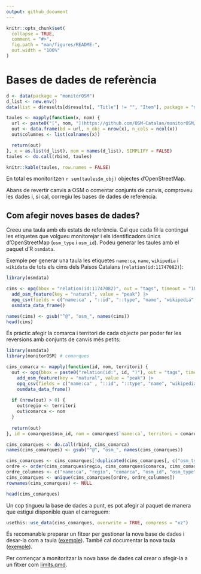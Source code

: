 ```yaml
---
output: github_document
---
```


<!-- README.md is generated from README.Rmd. Please edit that file -->

```r
knitr::opts_chunk$set(
  collapse = TRUE,
  comment = "#>",
  fig.path = "man/figures/README-",
  out.width = "100%"
)
```

# Bases de dades de referència

```r
d <- data(package = "monitorOSM")
d_list <- new.env()
data(list = d$results[d$results[, "Title"] != "", "Item"], package = "monitorOSM", envir = d_list)

taules <- mapply(function(x, nom) {
  url <- paste0("[", nom, "](https://github.com/OSM-Catalan/monitorOSM/blob/main/data-raw/", nom, ".tsv)")
  out <- data.frame(bd = url, n_obj = nrow(x), n_cols = ncol(x))
  out$columnes <- list(colnames(x))

  return(out)
}, x = as.list(d_list), nom = names(d_list), SIMPLIFY = FALSE)
taules <- do.call(rbind, taules)

knitr::kable(taules, row.names = FALSE)
```

En total es monitoritzen `r sum(taules$n_obj)` objectes d'OpenStreetMap.

Abans de revertir canvis a OSM o comentar conjunts de canvis, comproveu les dades i, si cal, corregiu les bases de dades
de referència.

## Com afegir noves bases de dades?

Creeu una taula amb els estats de referència. Cal que cada fil·la contingui les etiquetes que volgueu monitorejar i els
identificadors únics d'OpenStreetMap (`osm_type` i `osm_id`). Podeu generar les taules amb el paquet d'R `osmdata`.

Exemple per generar una taula les etiquetes `name:ca`, `name`, `wikipedia` i `wikidata` de tots els cims dels Països
Catalans (`relation(id:11747082)`):

``` r
library(osmdata)

cims <- opq(bbox = "relation(id:11747082)", out = "tags", timeout = "100") |>
  add_osm_feature(key = "natural", value = "peak") |>
  opq_csv(fields = c("name:ca" , "::id", "::type", "name", "wikipedia", "wikidata")) |>
  osmdata_data_frame()

names(cims) <- gsub("^@", "osm_", names(cims))
head(cims)
```

És pràctic afegir la comarca i territori de cada objecte per poder fer les reversions amb conjunts de canvis més petits:

``` r
library(osmdata)
library(monitorOSM) # comarques

cims_comarca <- mapply(function(id, nom, territori) {
  out <- opq(bbox = paste0("relation(id:", id, ")"), out = "tags", timeout = "100") |>
    add_osm_feature(key = "natural", value = "peak") |>
    opq_csv(fields = c("name:ca" , "::id", "::type", "name", "wikipedia", "wikidata")) |>
    osmdata_data_frame()
  
  if (nrow(out) > 0) {
    out$regio <- territori
    out$comarca <- nom
  }
  
  return(out)
}, id = comarques$osm_id, nom = comarques$`name:ca`, territori = comarques$regio, SIMPLIFY = FALSE)

cims_comarques <- do.call(rbind, cims_comarca)
names(cims_comarques) <- gsub("^@", "osm_", names(cims_comarques))

cims_comarques <- cims_comarques[!duplicated(cims_comarques[, c("osm_type", "osm_id")]), ] # elimina objectes duplicats
ordre <- order(cims_comarques$regio, cims_comarques$comarca, cims_comarques$`name:ca`)
ordre_columnes <- c("name:ca", "regio", "comarca", "osm_id", "osm_type", "name", "wikipedia", "wikidata")
cims_comarques <- unique(cims_comarques[ordre, ordre_columnes])
rownames(cims_comarques) <- NULL

head(cims_comarques)
```

Un cop tingueu la base de dades a punt, es pot afegir al paquet de manera que estigui disponible quan el carreguem:

``` r
usethis::use_data(cims_comarques, overwrite = TRUE, compress = "xz")
```

És recomanable preparar un fitxer per gestionar la nova base de dades i desar-la com a taula
([exemple](https://github.com/OSM-Catalan/monitorOSM/blob/main/data-raw/comarques.R)). També cal documentar la nova
taula ([exemple](https://github.com/OSM-Catalan/monitorOSM/blob/main/man/comarques.Rd)).

Per començar a monitoritzar la nova base de dades cal crear o afegir-la a un fitxer com [limits.qmd](https://github.com/OSM-Catalan/monitorOSM/blob/main/web/limits.qmd).
